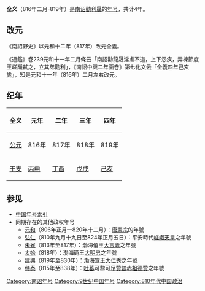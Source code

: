 {{Eranamebox|年号=全义
|起讫时间= 816年-819年
|政权= [[南诏|南诏]]
|帝王=[[勸利晟|勸利晟]]
|历时= 4年
|timeline=<timeline>
ImageSize  = width:200 height:50
PlotArea   = width:180 height:30 left:10 bottom:20
TimeAxis   = orientation:horizontal
DateFormat = yyyy
Period     = from:738 till:937
AlignBars  = early
ScaleMajor = increment:50 start:738
Colors =
  id:canvas value:rgb(1,1,0.85)
BackgroundColors = canvas:canvas
PlotData =
  width:15 color:black
  bar:era from:start till:end
  bar:era from:816 till:819 color:red
</timeline>
|说明= <span style="color: red">全义</span>在'''南诏'''时期的位置。
}}
'''全义'''（816年二月-819年）是[[南诏|南诏]][[勸利晟|勸利晟]]的[[年号|年号]]，共计4年。

==改元==
《南詔野史》以元和十二年（817年）改元全義。

《通鑑》卷239元和十一年二月條云「南詔勸龍晟淫虐不道，上下怨疾，弄棟節度王嵯巔弒之，立其弟勸利」，《南詔中興二年画卷》第七化文云「全義四年己亥歲」，知是元和十一年（816年）二月左右改元。

==纪年==

{| class="wikitable"  style="text-align:center;"
!全义||元年||二年||三年||四年
|-
![[公元|公元]]
|816年||817年||818年||819年
|-
![[干支|干支]]
|[[丙申|丙申]]||[[丁酉|丁酉]]||[[戊戌|戊戌]]||[[己亥|己亥]]
|}

==参见==
*[[中国年号索引|中国年号索引]]
*同期存在的其他政权年号
**[[元和_(唐憲宗)|元和]]（806年正月—820年十二月）：[[唐憲宗|唐憲宗]]的年號
**[[弘仁|弘仁]]（810年九月十九日至824年正月五日）：平安時代[[嵯峨天皇|嵯峨天皇]]之年號
**[[朱雀_(大言義)|朱雀]]（813年至817年）：渤海僖王[[大言義|大言義]]之年號
**[[太始_(大明忠)|太始]]（818年）：渤海簡王[[大明忠|大明忠]]之年號
**[[建興_(大仁秀)|建興]]（819年至830年）：渤海宣王[[大仁秀|大仁秀]]之年號
**[[彝泰|彝泰]]（815年至838年）：[[吐蕃|吐蕃]]可黎可足[[贊普|贊普]][[赤祖德贊|赤祖德贊]]之年號

{{年号|[[龙兴_(劝龙晟)|龙兴]]|[[中国年号索引|南诏年号]]|[[大丰|大丰]]}}
{{南诏年号}}

[[Category:南诏年号|Category:南诏年号]]
[[Category:9世纪中国年号|Category:9世纪中国年号]]
[[Category:810年代中国政治|Category:810年代中国政治]]